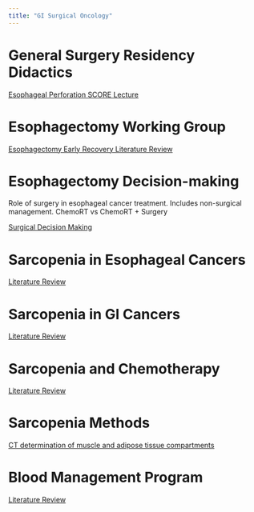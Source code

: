 ```yaml
---
title: "GI Surgical Oncology"
---
```


# General Surgery Residency Didactics

[Esophageal Perforation SCORE Lecture](esoph_perf.html)

# Esophagectomy Working Group

[Esophagectomy Early Recovery Literature Review](eso_eras.html)

# Esophagectomy Decision-making

Role of surgery in esophageal cancer treatment. Includes non-surgical management. ChemoRT vs ChemoRT + Surgery

[Surgical Decision Making](es_cancertx.html)

# Sarcopenia in Esophageal Cancers

[Literature Review](eso_sarcopenia_lit.html)

# Sarcopenia in GI Cancers

[Literature Review](gi_sarcopenia_lit.html)

# Sarcopenia and Chemotherapy

[Literature Review](chemo_sarcopenia_lit.html)

# Sarcopenia Methods

[CT determination of muscle and adipose tissue compartments](sarcopenia_lit.html)

# Blood Management Program

[Literature Review](blood_management_talk.html)
